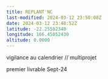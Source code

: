 ```yaml
---
title: REPLANT'NC
last-modified: 2024-03-12 23:50:08Z
date: 2024-03-12 23:48:52Z
latitude: -22.25582340
longitude: 166.45052430
altitude: 0.0000
---
```


vigilance au calendrier // multiprojet

premier livrable Sept-24